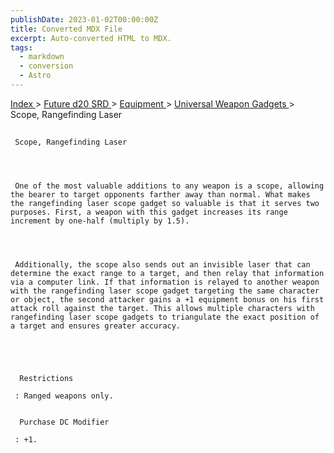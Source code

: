 ```yaml
---
publishDate: 2023-01-02T00:00:00Z
title: Converted MDX File
excerpt: Auto-converted HTML to MDX.
tags:
  - markdown
  - conversion
  - Astro
---
```


[
Index
](-index) >
[
Future d20 SRD
](future-d20-srd-index) >
[
Equipment
](future-d20-srd-equipment-index) >
[
Universal Weapon Gadgets
](future-d20-srd-equipment-gadgets-universal-weapons-index) > Scope, Rangefinding Laser

##

     Scope, Rangefinding Laser




     One of the most valuable additions to any weapon is a scope, allowing the bearer to target opponents farther away than normal. What makes the rangefinding laser scope gadget so valuable is that it serves two purposes. First, a weapon with this gadget increases its range increment by one-half (multiply by 1.5).




     Additionally, the scope also sends out an invisible laser that can determine the exact range to a target, and then relay that information via a computer link. If that information is relayed to another weapon with the rangefinding laser scope gadget targeting the same character or object, the second attacker gains a +1 equipment bonus on his first attack roll against the target. This allows multiple characters with rangefinding laser scope gadgets to triangulate the exact position of a target and ensures greater accuracy.





      Restrictions

     : Ranged weapons only.


      Purchase DC Modifier

     : +1.
